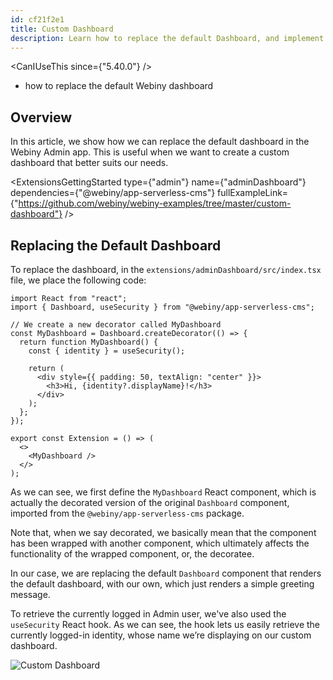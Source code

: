 ```yaml
---
id: cf21f2e1
title: Custom Dashboard
description: Learn how to replace the default Dashboard, and implement a custom one.
---
```



<CanIUseThis since={"5.40.0"} />

<WhatYouWillLearn>

- how to replace the default Webiny dashboard

</WhatYouWillLearn>

## Overview

In this article, we show how we can replace the default dashboard in the Webiny Admin app. This is useful when we want to create a custom dashboard that better suits our needs.

<ExtensionsGettingStarted
  type={"admin"}
  name={"adminDashboard"}
  dependencies={"@webiny/app-serverless-cms"}
  fullExampleLink={"https://github.com/webiny/webiny-examples/tree/master/custom-dashboard"}
/>

## Replacing the Default Dashboard

To replace the dashboard, in the `extensions/adminDashboard/src/index.tsx` file, we place the following code:

```tsx extensions/adminDashboard/src/index.tsx
import React from "react";
import { Dashboard, useSecurity } from "@webiny/app-serverless-cms";

// We create a new decorator called MyDashboard
const MyDashboard = Dashboard.createDecorator(() => {
  return function MyDashboard() {
    const { identity } = useSecurity();

    return (
      <div style={{ padding: 50, textAlign: "center" }}>
        <h3>Hi, {identity?.displayName}!</h3>
      </div>
    );
  };
});

export const Extension = () => (
  <>
    <MyDashboard />
  </>
);
```

As we can see, we first define the `MyDashboard` React component, which is actually the decorated version of the original `Dashboard` component, imported from the `@webiny/app-serverless-cms` package.

Note that, when we say decorated, we basically mean that the component has been wrapped with another component, which ultimately affects the functionality of the wrapped component, or, the decoratee.

In our case, we are replacing the default `Dashboard` component that renders the default dashboard, with our own, which just renders a simple greeting message.

To retrieve the currently logged in Admin user, we've also used the `useSecurity` React hook. As we can see, the hook lets us easily retrieve the currently logged-in identity, whose name we’re displaying on our custom dashboard.

<Image src={customDashboard} alt="Custom Dashboard" />
